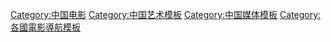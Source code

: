 [[Category:中国电影|Category:中国电影]]
[[Category:中国艺术模板|Category:中国艺术模板]]
[[Category:中国媒体模板|Category:中国媒体模板]]
[[Category:各國電影導航模板|Category:各國電影導航模板]]